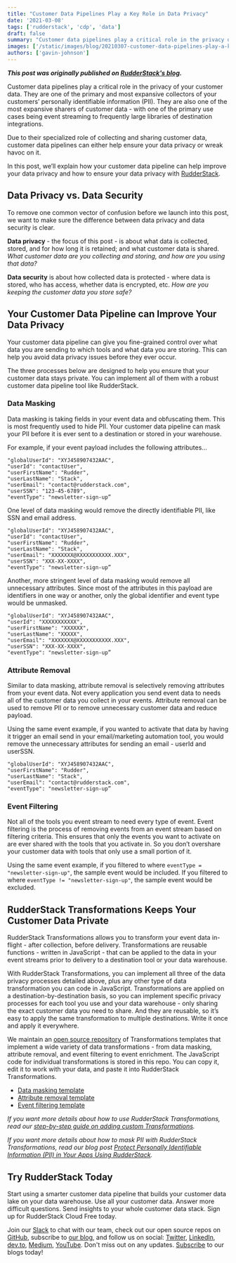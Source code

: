 ```yaml
---
title: "Customer Data Pipelines Play a Key Role in Data Privacy"
date: '2021-03-08'
tags: ['rudderstack', 'cdp', 'data']
draft: false
summary: "Customer data pipelines play a critical role in the privacy of your customer data. In this post, we’ll explain how your customer data pipeline can help improve your data privacy and how to ensure your data privacy with RudderStack."
images: ['/static/images/blog/20210307-customer-data-pipelines-play-a-key-role-in-data-privacy/hero.png']
authors: ['gavin-johnson']
---
```


***This post was originally published on [RudderStack's blog](https://rudderstack.com/blog/customer-data-pipelines-play-a-key-role-in-data-privacy).***
<br />

Customer data pipelines play a critical role in the privacy of your customer data. They are one of the primary and most expansive collectors of your customers’ personally identifiable information (PII). They are also one of the most expansive sharers of customer data - with one of the primary use cases being event streaming to frequently large libraries of destination integrations.

Due to their specialized role of collecting and sharing customer data, customer data pipelines can either help ensure your data privacy or wreak havoc on it.

In this post, we’ll explain how your customer data pipeline can help improve your data privacy and how to ensure your data privacy with [RudderStack](https://rudderstack.com/).


## Data Privacy vs. Data Security

To remove one common vector of confusion before we launch into this post, we want to make sure the difference between data privacy and data security is clear.

**Data privacy** - the focus of this post - is about what data is collected, stored, and for how long it is retained; and what customer data is shared. _What customer data are you collecting and storing, and how are you using that data?_

**Data security** is about how collected data is protected - where data is stored, who has access, whether data is encrypted, etc. _How are you keeping the customer data you store safe?_


## Your Customer Data Pipeline can Improve Your Data Privacy

Your customer data pipeline can give you fine-grained control over what data you are sending to which tools and what data you are storing. This can help you avoid data privacy issues before they ever occur.

The three processes below are designed to help you ensure that your customer data stays private. You can implement all of them with a robust customer data pipeline tool like RudderStack.


### Data Masking

Data masking is taking fields in your event data and obfuscating them. This is most frequently used to hide PII. Your customer data pipeline can mask your PII before it is ever sent to a destination or stored in your warehouse.

For example, if your event payload includes the following attributes...

```
"globalUserId": "XYJ458907432AAC",
"userId": "contactUser",
"userFirstName": "Rudder",
"userLastName": "Stack",
"userEmail": "contact@rudderstack.com",
"userSSN": "123-45-6789",
"eventType": "newsletter-sign-up”
```


One level of data masking would remove the directly identifiable PII, like SSN and email address.

```
"globalUserId": "XYJ458907432AAC",
"userId": "contactUser",
"userFirstName": "Rudder",
"userLastName": "Stack",
"userEmail": "XXXXXXX@XXXXXXXXXXX.XXX",
"userSSN": "XXX-XX-XXXX",
"eventType": "newsletter-sign-up”
```


Another, more stringent level of data masking would remove all unnecessary attributes. Since most of the attributes in this payload are identifiers in one way or another, only the global identifier and event type would be unmasked.

```
"globalUserId": "XYJ458907432AAC",
"userId": "XXXXXXXXXXX",
"userFirstName": "XXXXXX",
"userLastName": "XXXXX",
"userEmail": "XXXXXXX@XXXXXXXXXXX.XXX",
"userSSN": "XXX-XX-XXXX",
"eventType": "newsletter-sign-up”
```



### Attribute Removal

Similar to data masking, attribute removal is selectively removing attributes from your event data. Not every application you send event data to needs all of the customer data you collect in your events. Attribute removal can be used to remove PII or to remove unnecessary customer data and reduce payload.

Using the same event example, if you wanted to activate that data by having it trigger an email send in your email/marketing automation tool, you would remove the unnecessary attributes for sending an email - userId and userSSN.

```
"globalUserId": "XYJ458907432AAC",
"userFirstName": "Rudder",
"userLastName": "Stack",
"userEmail": "contact@rudderstack.com",
"eventType": "newsletter-sign-up”
```




### Event Filtering

Not all of the tools you event stream to need every type of event. Event filtering is the process of removing events from an event stream based on filtering criteria. This ensures that only the events you want to activate on are ever shared with the tools that you activate in. So you don’t overshare your customer data with tools that only use a small portion of it.

Using the same event example, if you filtered to where `eventType = "newsletter-sign-up"`, the sample event would be included. If you filtered to where `eventType != "newsletter-sign-up"`, the sample event would be excluded.


## RudderStack Transformations Keeps Your Customer Data Private

RudderStack Transformations allows you to transform your event data in-flight - after collection, before delivery. Transformations are reusable functions - written in JavaScript - that can be applied to the data in your event streams prior to delivery to a destination tool or your data warehouse.

With RudderStack Transformations, you can implement all three of the data privacy processes detailed above, plus any other type of data transformation you can code in JavaScript. Transformations are applied on a destination-by-destination basis, so you can implement specific privacy processes for each tool you use and your data warehouse - only sharing the exact customer data you need to share. And they are reusable, so it’s easy to apply the same transformation to multiple destinations. Write it once and apply it everywhere.

We maintain an [open source repository](https://github.com/rudderlabs/sample-user-transformers) of Transformations templates that implement a wide variety of data transformations - from data masking, attribute removal, and event filtering to event enrichment. The JavaScript code for individual transformations is stored in this repo. You can copy it, edit it to work with your data, and paste it into RudderStack Transformations. 



*   [Data masking template](https://github.com/rudderlabs/sample-user-transformers/blob/master/PIIUserTransformation.js)
*   [Attribute removal template](https://github.com/rudderlabs/sample-user-transformers/blob/master/CleanWarehouseEventsUserTransformation.js)
*   [Event filtering template](https://github.com/rudderlabs/sample-user-transformers/blob/master/EmailDomainBasedFilteringNameSplitCampaignParameterUpdate.js)

_If you want more details about how to use RudderStack Transformations, read our [step-by-step guide on adding custom Transformations](https://docs.rudderstack.com/adding-a-new-user-transformation-in-rudderstack)._

_If you want more details about how to mask PII with RudderStack Transformations, read our blog post [Protect Personally Identifiable Information (PII) in Your Apps Using RudderStack](https://rudderstack.com/blog/protect-personally-identifiable-information-pii-using-rudderstack)._


## Try RudderStack Today

Start using a smarter customer data pipeline that builds your customer data lake on your data warehouse. Use all your customer data. Answer more difficult questions. Send insights to your whole customer data stack. Sign up for RudderStack Cloud Free today.

Join our [Slack](https://resources.rudderstack.com/join-rudderstack-slack) to chat with our team, check out our open source repos on [GitHub](https://github.com/rudderlabs), subscribe to [our blog](https://rudderstack.com/blog/), and follow us on social: [Twitter](https://twitter.com/RudderStack), [LinkedIn](https://www.linkedin.com/company/rudderlabs/), [dev.to](https://dev.to/rudderstack), [Medium](https://rudderstack.medium.com/), [YouTube](https://www.youtube.com/channel/UCgV-B77bV_-LOmKYHw8jvBw). Don't miss out on any updates. [Subscribe](https://rudderstack.com/blog/) to our blogs today!



